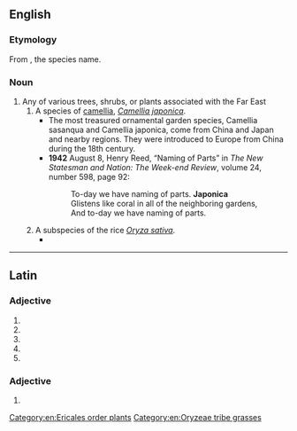 {{also|Japonica}}
==English==

===Etymology===
From {{bor|en|NL.|japonica}}, the species name.

===Noun===
{{en-noun}}

# Any of various trees, shrubs, or plants associated with the Far East
## A species of [[camellia]], ''[[Camellia japonica]]''.
##* The most treasured ornamental garden species, Camellia sasanqua and Camellia japonica, come from China and Japan and nearby regions. They were introduced to Europe from China during the 18th century.
##* '''1942''' August 8, Henry Reed, “Naming of Parts” in ''The New Statesman and Nation: The Week-end Review'', volume 24, number 598, page 92:
##*: To-day we have naming of parts. '''Japonica'''<br>Glistens like coral in all of the neighboring gardens,<br>And to-day we have naming of parts.
## A subspecies of the rice ''[[Oryza sativa]]''.
##* {{quote-book|en|title=Rice Genetics: Proceedings of the International Rice Genetics Symposium, 27-31 May 1985|publisher=International Rice Research Institute|year=1986|passage=The isograms were typical of differences between two subspecies but also of those between different lines of '''japonicas''' or indicas.}}

[[Category:en:Ericales order plants]]
[[Category:en:Oryzeae tribe grasses]]

----

==Latin==

===Adjective===
{{la-adj-form|japonica}}

# {{inflection of|la|japonicus||nom|f|s}}
# {{inflection of|la|japonicus||nom|n|p}}
# {{inflection of|la|japonicus||acc|n|p}}
# {{inflection of|la|japonicus||voc|f|s}}
# {{inflection of|la|japonicus||voc|n|p}}

===Adjective===
{{la-adj-form|japonicā}}

# {{inflection of|la|japonicus||abl|f|s}}